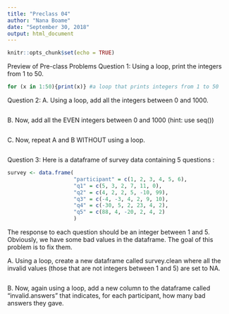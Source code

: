 ---
title: "Preclass 04"
author: "Nana Boame"
date: "September 30, 2018"
output: html_document
---

```{r setup, include=FALSE}
knitr::opts_chunk$set(echo = TRUE)
```

Preview of Pre-class Problems
Question 1:
Using a loop, print the integers from 1 to 50.
```{r}
for (x in 1:50){print(x)} #a loop that prints integers from 1 to 50
```

Question 2:
A. Using a loop, add all the integers between 0 and 1000.
```{r}

```

B. Now, add all the EVEN integers between 0 and 1000 (hint: use seq())
```{r}

```

C. Now, repeat A and B WITHOUT using a loop.
```{r}

```

Question 3:
Here is a dataframe of survey data containing 5 questions :
```{r}
survey <- data.frame(
                     "participant" = c(1, 2, 3, 4, 5, 6),
                     "q1" = c(5, 3, 2, 7, 11, 0),
                     "q2" = c(4, 2, 2, 5, -10, 99),
                     "q3" = c(-4, -3, 4, 2, 9, 10),
                     "q4" = c(-30, 5, 2, 23, 4, 2),
                     "q5" = c(88, 4, -20, 2, 4, 2)
                     )
```

The response to each question should be an integer between 1 and 5. Obviously, we have some bad values in the dataframe. The goal of this problem is to fix them.

A. Using a loop, create a new dataframe called survey.clean where all the invalid values (those that are not integers between 1 and 5) are set to NA.
```{r}

```

B. Now, again using a loop, add a new column to the dataframe called "invalid.answers" that indicates, for each participant, how many bad answers they gave.
```{r}

```

